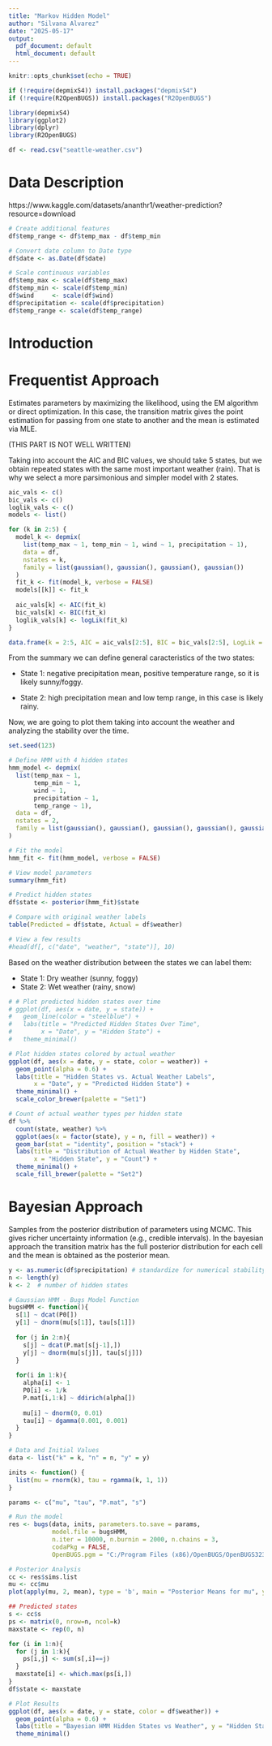 ```yaml
---
title: "Markov Hidden Model"
author: "Silvana Alvarez"
date: "2025-05-17"
output:
  pdf_document: default
  html_document: default
---
```


```r
knitr::opts_chunk$set(echo = TRUE)
```

```r
if (!require(depmixS4)) install.packages("depmixS4")
if (!require(R2OpenBUGS)) install.packages("R2OpenBUGS")

library(depmixS4)
library(ggplot2)
library(dplyr)
library(R2OpenBUGS)

df <- read.csv("seattle-weather.csv") 
```

# Data Description

https://www.kaggle.com/datasets/ananthr1/weather-prediction?resource=download

```r
# Create additional features 
df$temp_range <- df$temp_max - df$temp_min

# Convert date column to Date type
df$date <- as.Date(df$date)

# Scale continuous variables 
df$temp_max <- scale(df$temp_max)
df$temp_min <- scale(df$temp_min)
df$wind     <- scale(df$wind)
df$precipitation <- scale(df$precipitation)
df$temp_range <- scale(df$temp_range)
```

# Introduction

# Frequentist Approach

Estimates parameters by maximizing the likelihood, using the EM algorithm or direct optimization. In this case, the transition matrix gives the point estimation for passing from one state to another and the mean is estimated via MLE. 

(THIS PART IS NOT WELL WRITTEN)

Taking into account the AIC and BIC values, we should take 5 states, but we obtain repeated states with the same most important weather (rain). That is why we select a more parsimonious and simpler model with 2 states.

```r
aic_vals <- c()
bic_vals <- c()
loglik_vals <- c()
models <- list()

for (k in 2:5) {
  model_k <- depmix(
    list(temp_max ~ 1, temp_min ~ 1, wind ~ 1, precipitation ~ 1),
    data = df,
    nstates = k,
    family = list(gaussian(), gaussian(), gaussian(), gaussian())
  )
  fit_k <- fit(model_k, verbose = FALSE)
  models[[k]] <- fit_k
  
  aic_vals[k] <- AIC(fit_k)
  bic_vals[k] <- BIC(fit_k)
  loglik_vals[k] <- logLik(fit_k)
}

data.frame(k = 2:5, AIC = aic_vals[2:5], BIC = bic_vals[2:5], LogLik = loglik_vals[2:5])

```

From the summary we can define general caracteristics of the two states:

- State 1: negative precipitation mean, positive temperature range, so it is likely sunny/foggy.

- State 2: high precipitation mean and low temp range, in this case is likely rainy.

Now, we are going to plot them taking into account the weather and analyzing the stability over the time.

```r
set.seed(123)

# Define HMM with 4 hidden states 
hmm_model <- depmix(
  list(temp_max ~ 1,
       temp_min ~ 1,
       wind ~ 1,
       precipitation ~ 1,
       temp_range ~ 1),
  data = df,
  nstates = 2,
  family = list(gaussian(), gaussian(), gaussian(), gaussian(), gaussian())
)

# Fit the model
hmm_fit <- fit(hmm_model, verbose = FALSE)

# View model parameters
summary(hmm_fit)

# Predict hidden states
df$state <- posterior(hmm_fit)$state

# Compare with original weather labels
table(Predicted = df$state, Actual = df$weather)

# View a few results
#head(df[, c("date", "weather", "state")], 10)
```

Based on the weather distribution between the states we can label them:

- State 1: Dry weather (sunny, foggy)
- State 2: Wet weather (rainy, snow)

```r

# # Plot predicted hidden states over time
# ggplot(df, aes(x = date, y = state)) +
#   geom_line(color = "steelblue") +
#   labs(title = "Predicted Hidden States Over Time",
#        x = "Date", y = "Hidden State") +
#   theme_minimal()

# Plot hidden states colored by actual weather
ggplot(df, aes(x = date, y = state, color = weather)) +
  geom_point(alpha = 0.6) +
  labs(title = "Hidden States vs. Actual Weather Labels",
       x = "Date", y = "Predicted Hidden State") +
  theme_minimal() +
  scale_color_brewer(palette = "Set1")

# Count of actual weather types per hidden state
df %>%
  count(state, weather) %>%
  ggplot(aes(x = factor(state), y = n, fill = weather)) +
  geom_bar(stat = "identity", position = "stack") +
  labs(title = "Distribution of Actual Weather by Hidden State",
       x = "Hidden State", y = "Count") +
  theme_minimal() +
  scale_fill_brewer(palette = "Set2")


```

# Bayesian Approach

Samples from the posterior distribution of parameters using MCMC. This gives richer uncertainty information (e.g., credible intervals). In the bayesian approach the transition matrix  has the full posterior distribution for each cell and the mean is obtained as the posterior mean. 

```r
y <- as.numeric(df$precipitation) # standardize for numerical stability
n <- length(y)
k <- 2  # number of hidden states

# Gaussian HMM - Bugs Model Function
bugsHMM <- function(){
  s[1] ~ dcat(P0[])
  y[1] ~ dnorm(mu[s[1]], tau[s[1]])
  
  for (j in 2:n){
    s[j] ~ dcat(P.mat[s[j-1],])
    y[j] ~ dnorm(mu[s[j]], tau[s[j]])
  }
  
  for(i in 1:k){
    alpha[i] <- 1
    P0[i] <- 1/k
    P.mat[i,1:k] ~ ddirich(alpha[])
    
    mu[i] ~ dnorm(0, 0.01)
    tau[i] ~ dgamma(0.001, 0.001)
  }
}

# Data and Initial Values
data <- list("k" = k, "n" = n, "y" = y)

inits <- function() {
  list(mu = rnorm(k), tau = rgamma(k, 1, 1))
}

params <- c("mu", "tau", "P.mat", "s")

# Run the model
res <- bugs(data, inits, parameters.to.save = params,
            model.file = bugsHMM,
            n.iter = 10000, n.burnin = 2000, n.chains = 3,
            codaPkg = FALSE,
            OpenBUGS.pgm = "C:/Program Files (x86)/OpenBUGS/OpenBUGS323/OpenBUGS.exe")

# Posterior Analysis
cc <- res$sims.list
mu <- cc$mu
plot(apply(mu, 2, mean), type = 'b', main = "Posterior Means for mu", ylab = "mu", xlab = "State")

## Predicted states
s <- cc$s
ps <- matrix(0, nrow=n, ncol=k)
maxstate <- rep(0, n)

for (i in 1:n){
  for (j in 1:k){
    ps[i,j] <- sum(s[,i]==j)
  }
  maxstate[i] <- which.max(ps[i,])
}
df$state <- maxstate

# Plot Results
ggplot(df, aes(x = date, y = state, color = df$weather)) +
  geom_point(alpha = 0.6) +
  labs(title = "Bayesian HMM Hidden States vs Weather", y = "Hidden State") +
  theme_minimal()
  
```

